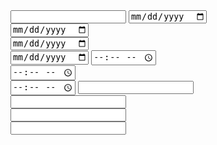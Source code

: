 
<Meta title="Components/SemanticForm/Input" />

<Canvas isExpanded>
  <Story name="text">
    <Input />
  </Story>
</Canvas>

<Canvas isExpanded>
  <Story name="date">
    <Input type="date" />
    <div />
    <Input type="date" initialValue={new Date()} onChange={console.log} />
    <div />
    <Input type="date" initialValue={Date.now()} onChange={console.log} />
    <div />
    <Input type="date" initialValue={Date.now()} onChange={console.log} />
  </Story>
</Canvas>

<Canvas isExpanded>
  <Story name="time">
    <Input type="time" />
    <div />
    <Input type="time" initialValue={0} onChange={console.log} />
    <div />
    <Input
      type="time"
      value={22 * Time.Hour + 58 * Time.Minute}
      onChange={console.log}
    />
  </Story>
</Canvas>

<Canvas isExpanded>
  <Story name="datetime">
    <Input type="datetime" />
    <div />
    <Input type="datetime" initialValue={new Date()} onChange={console.log} />
    <div />
    <Input
      type="datetime"
      initialValue={Date.now()}
      utc
      onChange={console.log}
    />
    <div />
    <Input
      type="datetime"
      initialValue={Date.now()}
      utc={false}
      onChange={console.log}
    />
  </Story>
</Canvas>

